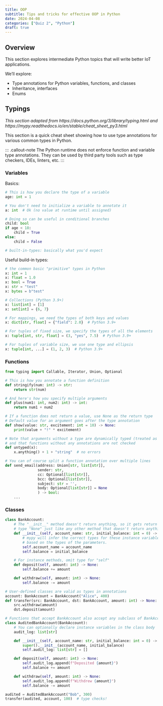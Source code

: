 ```yaml
---
title: OOP
subtitle: Tips and tricks for effective OOP in Python
date: 2024-04-08
categories: ["Quiz 2", "Python"]
draft: true
---
```


## Overview

This section explores intermediate Python topics that will write better IoT
applications.

We'll explore:

- Type annotations for Python variables, functions, and classes
- Inheritance, interfaces
- Enums

## Typings

_This section adapted from https://docs.python.org/3/library/typing.html and
https://mypy.readthedocs.io/en/stable/cheat_sheet_py3.html_

This section is a quick cheat sheet showing how to use type annotations for
various common types in Python.

::: .callout-note The Python runtime does not enforce function and variable type
annotations. They can be used by third party tools such as type checkers, IDEs,
linters, etc. :::

### Variables

Basics:

```python
# This is how you declare the type of a variable
age: int = 1

# You don't need to initialize a variable to annotate it
a: int  # Ok (no value at runtime until assigned)

# Doing so can be useful in conditional branches
child: bool
if age < 18:
    child = True
else:
    child = False

# built-in-types: basically what you'd expect
```

Useful build-in types:

```python
# the common basic "primitive" types in Python
x: int = 1
x: float = 1.0
x: bool = True
x: str = "test"
x: bytes = b"test"

# Collections (Python 3.9+)
x: list[int] = [1]
x: set[int] = {6, 7}

# For mappings, we need the types of both keys and values
x: dict[str, float] = {"field": 2.0}  # Python 3.9+

# For tuples of fixed size, we specify the types of all the elements
x: tuple[int, str, float] = (3, "yes", 7.5)  # Python 3.9+

# For tuples of variable size, we use one type and ellipsis
x: tuple[int, ...] = (1, 2, 3)  # Python 3.9+
```

### Functions

```python
from typing import Callable, Iterator, Union, Optional

# This is how you annotate a function definition
def stringify(num: int) -> str:
    return str(num)

# And here's how you specify multiple arguments
def plus(num1: int, num2: int) -> int:
    return num1 + num2

# If a function does not return a value, use None as the return type
# Default value for an argument goes after the type annotation
def show(value: str, excitement: int = 10) -> None:
    print(value + "!" * excitement)

# Note that arguments without a type are dynamically typed (treated as Any)
# and that functions without any annotations are not checked
def untyped(x):
    x.anything() + 1 + "string"  # no errors

# You can of course split a function annotation over multiple lines
def send_email(address: Union[str, list[str]],
               sender: str,
               cc: Optional[list[str]],
               bcc: Optional[list[str]],
               subject: str = '',
               body: Optional[list[str]] = None
               ) -> bool:
    ...
```

### Classes

```python
class BankAccount:
    # The "__init__" method doesn't return anything, so it gets return
    # type "None" just like any other method that doesn't return anything
    def __init__(self, account_name: str, initial_balance: int = 0) -> None:
        # mypy will infer the correct types for these instance variables
        # based on the types of the parameters.
        self.account_name = account_name
        self.balance = initial_balance

    # For instance methods, omit type for "self"
    def deposit(self, amount: int) -> None:
        self.balance += amount

    def withdraw(self, amount: int) -> None:
        self.balance -= amount

# User-defined classes are valid as types in annotations
account: BankAccount = BankAccount("Alice", 400)
def transfer(src: BankAccount, dst: BankAccount, amount: int) -> None:
    src.withdraw(amount)
    dst.deposit(amount)

# Functions that accept BankAccount also accept any subclass of BankAccount!
class AuditedBankAccount(BankAccount):
    # You can optionally declare instance variables in the class body
    audit_log: list[str]

    def __init__(self, account_name: str, initial_balance: int = 0) -> None:
        super().__init__(account_name, initial_balance)
        self.audit_log: list[str] = []

    def deposit(self, amount: int) -> None:
        self.audit_log.append(f"Deposited {amount}")
        self.balance += amount

    def withdraw(self, amount: int) -> None:
        self.audit_log.append(f"Withdrew {amount}")
        self.balance -= amount

audited = AuditedBankAccount("Bob", 300)
transfer(audited, account, 100)  # type checks!
```
